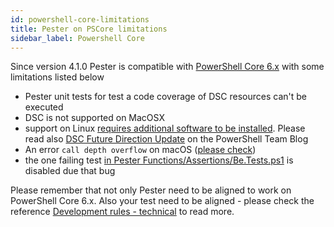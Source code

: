 ```yaml
---
id: powershell-core-limitations
title: Pester on PSCore limitations
sidebar_label: Powershell Core
---
```


Since version 4.1.0 Pester is compatible with
[PowerShell Core 6.x](https://github.com/powershell/powershell)
with some limitations listed below

- Pester unit tests for test a code coverage of DSC resources can't be executed
- DSC is not supported on MacOSX
- support on Linux [requires additional software to be installed](https://docs.microsoft.com/en-us/powershell/scripting/dsc/getting-started/lnxgettingstarted).
  Please read also [DSC Future Direction Update](https://blogs.msdn.microsoft.com/powershell/2017/09/12/dsc-future-direction-update/)
  on the PowerShell Team Blog
- An error ```call depth overflow``` on macOS
  ([please check](https://github.com/PowerShell/PowerShell/issues/4268))
- the one failing test [in Pester Functions/Assertions/Be.Tests.ps1](https://github.com/pester/Pester/blob/rel/4.x.x/Functions/Assertions/Be.Tests.ps1)
  is disabled due that bug

Please remember that not only Pester need to be aligned to work on PowerShell Core 6.x.
Also your test need to be aligned - please check the reference
[Development rules - technical](https://github.com/pester/Pester/wiki/Development-rules---technical)
to read more.

